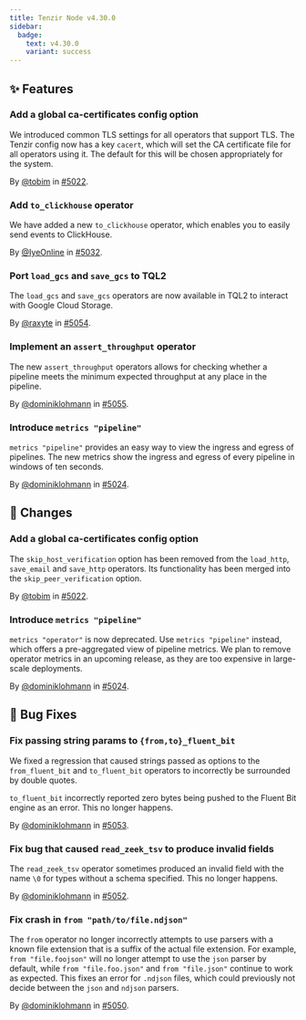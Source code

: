 ```yaml
---
title: Tenzir Node v4.30.0
sidebar:
  badge:
    text: v4.30.0
    variant: success
---
```


## ✨ Features

### Add a global ca-certificates config option

We introduced common TLS settings for all operators that support TLS. The Tenzir
config now has a key `cacert`, which will set the CA certificate file for all
operators using it. The default for this will be chosen appropriately for the
system.

By [@tobim](https://github.com/tobim) in [#5022](https://github.com/tenzir/tenzir/pull/5022).

### Add `to_clickhouse` operator

We have added a new `to_clickhouse` operator, which enables you to easily send
events to ClickHouse.

By [@IyeOnline](https://github.com/IyeOnline) in [#5032](https://github.com/tenzir/tenzir/pull/5032).

### Port `load_gcs` and `save_gcs` to TQL2

The `load_gcs` and `save_gcs` operators are now available in TQL2 to interact
with Google Cloud Storage.

By [@raxyte](https://github.com/raxyte) in [#5054](https://github.com/tenzir/tenzir/pull/5054).

### Implement an `assert_throughput` operator

The new `assert_throughput` operators allows for checking whether a pipeline
meets the minimum expected throughput at any place in the pipeline.

By [@dominiklohmann](https://github.com/dominiklohmann) in [#5055](https://github.com/tenzir/tenzir/pull/5055).

### Introduce `metrics "pipeline"`

`metrics "pipeline"` provides an easy way to view the ingress and egress of
pipelines. The new metrics show the ingress and egress of every pipeline in
windows of ten seconds.

By [@dominiklohmann](https://github.com/dominiklohmann) in [#5024](https://github.com/tenzir/tenzir/pull/5024).

## 🔄 Changes

### Add a global ca-certificates config option

The `skip_host_verification` option has been removed from the `load_http`,
`save_email` and `save_http` operators. Its functionality has been merged into
the `skip_peer_verification` option.

By [@tobim](https://github.com/tobim) in [#5022](https://github.com/tenzir/tenzir/pull/5022).

### Introduce `metrics "pipeline"`

`metrics "operator"` is now deprecated. Use `metrics "pipeline"` instead, which
offers a pre-aggregated view of pipeline metrics. We plan to remove operator
metrics in an upcoming release, as they are too expensive in large-scale
deployments.

By [@dominiklohmann](https://github.com/dominiklohmann) in [#5024](https://github.com/tenzir/tenzir/pull/5024).

## 🐛 Bug Fixes

### Fix passing string params to `{from,to}_fluent_bit`

We fixed a regression that caused strings passed as options to the
`from_fluent_bit` and `to_fluent_bit` operators to incorrectly be surrounded by
double quotes.

`to_fluent_bit` incorrectly reported zero bytes being pushed to the Fluent Bit
engine as an error. This no longer happens.

By [@dominiklohmann](https://github.com/dominiklohmann) in [#5053](https://github.com/tenzir/tenzir/pull/5053).

### Fix bug that caused `read_zeek_tsv` to produce invalid fields

The `read_zeek_tsv` operator sometimes produced an invalid field with the name
`\0` for types without a schema specified. This no longer happens.

By [@dominiklohmann](https://github.com/dominiklohmann) in [#5052](https://github.com/tenzir/tenzir/pull/5052).

### Fix crash in `from "path/to/file.ndjson"`

The `from` operator no longer incorrectly attempts to use parsers with a known
file extension that is a suffix of the actual file extension. For example, `from
"file.foojson"` will no longer attempt to use the `json` parser by default,
while `from "file.foo.json"` and `from "file.json"` continue to work as
expected. This fixes an error for `.ndjson` files, which could previously not
decide between the `json` and `ndjson` parsers.

By [@dominiklohmann](https://github.com/dominiklohmann) in [#5050](https://github.com/tenzir/tenzir/pull/5050).
